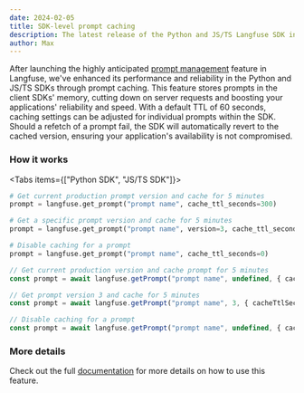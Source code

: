 ```yaml
---
date: 2024-02-05
title: SDK-level prompt caching
description: The latest release of the Python and JS/TS Langfuse SDK includes a new prompt caching feature that improves the reliability and performance of your applications.
author: Max
---
```



<ChangelogHeader />

After launching the highly anticipated [prompt management](/docs/prompts) feature in Langfuse, we've enhanced its performance and reliability in the Python and JS/TS SDKs through prompt caching. This feature stores prompts in the client SDKs' memory, cutting down on server requests and boosting your applications' reliability and speed. With a default TTL of 60 seconds, caching settings can be adjusted for individual prompts within the SDK. Should a refetch of a prompt fail, the SDK will automatically revert to the cached version, ensuring your application's availability is not compromised.

### How it works

<Tabs items={["Python SDK", "JS/TS SDK"]}>
<Tab>

```python
# Get current production prompt version and cache for 5 minutes
prompt = langfuse.get_prompt("prompt name", cache_ttl_seconds=300)

# Get a specific prompt version and cache for 5 minutes
prompt = langfuse.get_prompt("prompt name", version=3, cache_ttl_seconds=300)

# Disable caching for a prompt
prompt = langfuse.get_prompt("prompt name", cache_ttl_seconds=0)
```

</Tab>

<Tab>

```typescript
// Get current production version and cache prompt for 5 minutes
const prompt = await langfuse.getPrompt("prompt name", undefined, { cacheTtlSeconds: 300 });

// Get prompt version 3 and cache for 5 minutes
const prompt = await langfuse.getPrompt("prompt name", 3, { cacheTtlSeconds: 300 });

// Disable caching for a prompt
const prompt = await langfuse.getPrompt("prompt name", undefined, { cacheTtlSeconds: 0 });
```

</Tab>

</Tabs>

### More details

Check out the full [documentation](/docs/prompts#caching-in-client-sdks) for more details on how to use this feature.
